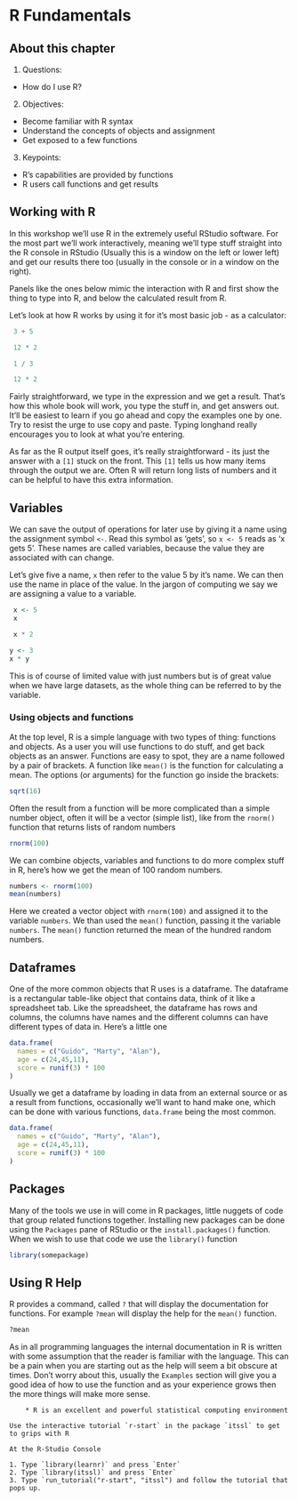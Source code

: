 # R Fundamentals

## About this chapter

1. Questions:
  - How do I use R?
2. Objectives:
  - Become familiar with R syntax
  - Understand the concepts of objects and assignment
  - Get exposed to a few functions
3. Keypoints:
  - R's capabilities are provided by functions
  - R users call functions and get results

## Working with R 

In this workshop we'll use R in the extremely useful RStudio software. For the most part we'll work interactively, meaning we'll type stuff straight into the R console in RStudio (Usually this is a window on the left or lower left) and get our results there too (usually in the console or in a window on the right). 

Panels like the ones below mimic the interaction with R and first show the thing to type into R, and below the calculated result from R. 

Let's look at how R works by using it for it's most basic job - as a calculator:

```r
 3 + 5
```
```r
 12 * 2
```
```r
 1 / 3
```
```r
 12 * 2
```


Fairly straightforward, we type in the expression and we get a result. That's how this whole book will work, you type the stuff in, and get answers out. It'll be easiest to learn if you go ahead and copy the examples one by one. Try to resist the urge to use copy and paste. Typing longhand really encourages you to look at what you're entering.

As far as the R output itself goes, it's really straightforward - its just the answer with a `[1]` stuck on the front. This `[1]` tells us how many items through the output we are. Often R will return long lists of numbers and it can be helpful to have this extra information.

##  Variables

We can save the output of operations for later use by giving it a name using the assignment symbol `<-`. Read this symbol as 'gets', so `x <- 5` reads as 'x gets 5'. These names are called variables, because the value they are associated with can change.

Let's give five a name, `x` then refer to the value 5 by it's name. We can then use the name in place of the value. In the jargon of computing we say we are assigning a value to a variable. 

```r
 x <- 5
 x
```

```r
 x * 2
```

```r
y <- 3
x * y
```


This is of course of limited value with just numbers but is of great value when we have large datasets, as the whole thing can be referred to by the variable.

### Using objects and functions

At the top level, R is a simple language with two types of thing: functions and objects. As a user you will use functions to do stuff, and get back objects as an answer. Functions are easy to spot, they are a name followed by a pair of brackets. A function like `mean()` is the function for calculating a mean. The options (or arguments) for the function go inside the brackets: 

```r
sqrt(16)
```

Often the result from a function will be more complicated than a simple number object, often it will be a vector (simple list), like from the `rnorm()` function that returns lists of random numbers

```r
rnorm(100)
```

We can combine objects, variables and functions to do more complex stuff in R, here's how we get the mean of 100 random numbers.

```r
numbers <- rnorm(100)
mean(numbers)
```

Here we created a vector object with `rnorm(100)` and assigned it to the variable `numbers`. We than used the `mean()` function, passing it the variable `numbers`. The `mean()` function returned the mean of the hundred random numbers.

## Dataframes

One of the more common objects that R uses is a dataframe. The dataframe is a rectangular table-like object that contains data, think of it like a spreadsheet tab. Like the spreadsheet, the dataframe has rows and columns, the columns have names and the different columns can have different types of data in. Here's a little one

```r
data.frame(
  names = c("Guido", "Marty", "Alan"),
  age = c(24,45,11),
  score = runif(3) * 100
)
```

Usually we get a dataframe by loading in data from an external source or as a result from functions, occasionally we'll want to hand make one, which can be done with various functions, `data.frame` being the most common.

```r
data.frame(
  names = c("Guido", "Marty", "Alan"),
  age = c(24,45,11),
  score = runif(3) * 100
)
```

## Packages

Many of the tools we use in will come in R packages, little nuggets of code that group related functions together. Installing new packages can be done using the `Packages` pane of RStudio or the `install.packages()` function. When we wish to use that code we use the `library()` function

```r
library(somepackage)
```

## Using R Help

R provides a command, called `?` that will display the documentation for functions. For example `?mean` will display the help for the `mean()` function.

```r
?mean
```

As in all programming languages the internal documentation in R is written with some assumption that the reader is familiar with the language. This can be a pain when you are starting out as the help will seem a bit obscure at times. Don't worry about this, usually the `Examples` section will give you a good idea of how to use the function and as your experience grows then the more things will make more sense.


```block2
    * R is an excellent and powerful statistical computing environment

```


```block2
Use the interactive tutorial `r-start` in the package `itssl` to get to grips with R

At the R-Studio Console

1. Type `library(learnr)` and press `Enter`
2. Type `library(itssl)` and press `Enter`
3. Type `run_tutorial("r-start", "itssl") and follow the tutorial that pops up.

```

